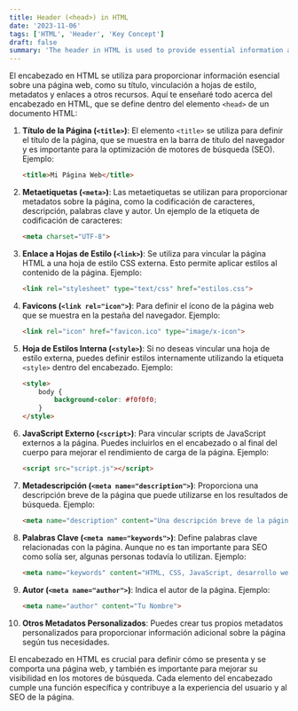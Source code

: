 ```yaml
---
title: Header (<head>) in HTML
date: '2023-11-06'
tags: ['HTML', 'Header', 'Key Concept']
draft: false
summary: 'The header in HTML is used to provide essential information about a web page'
---
```


El encabezado en HTML se utiliza para proporcionar información esencial sobre una página web, como su título, vinculación a hojas de estilo, metadatos y enlaces a otros recursos. Aquí te enseñaré todo acerca del encabezado en HTML, que se define dentro del elemento `<head>` de un documento HTML:

1. **Título de la Página (`<title>`)**: El elemento `<title>` se utiliza para definir el título de la página, que se muestra en la barra de título del navegador y es importante para la optimización de motores de búsqueda (SEO). Ejemplo:

    ```html
    <title>Mi Página Web</title>
    ```

2. **Metaetiquetas (`<meta>`)**: Las metaetiquetas se utilizan para proporcionar metadatos sobre la página, como la codificación de caracteres, descripción, palabras clave y autor. Un ejemplo de la etiqueta de codificación de caracteres:

    ```html
    <meta charset="UTF-8">
    ```

3. **Enlace a Hojas de Estilo (`<link>`)**: Se utiliza para vincular la página HTML a una hoja de estilo CSS externa. Esto permite aplicar estilos al contenido de la página. Ejemplo:

    ```html
    <link rel="stylesheet" type="text/css" href="estilos.css">
    ```

4. **Favicons (`<link rel="icon">`)**: Para definir el ícono de la página web que se muestra en la pestaña del navegador. Ejemplo:

    ```html
    <link rel="icon" href="favicon.ico" type="image/x-icon">
    ```

5. **Hoja de Estilos Interna (`<style>`)**: Si no deseas vincular una hoja de estilo externa, puedes definir estilos internamente utilizando la etiqueta `<style>` dentro del encabezado. Ejemplo:

    ```html
    <style>
        body {
            background-color: #f0f0f0;
        }
    </style>
    ```

6. **JavaScript Externo (`<script>`)**: Para vincular scripts de JavaScript externos a la página. Puedes incluirlos en el encabezado o al final del cuerpo para mejorar el rendimiento de carga de la página. Ejemplo:

    ```html
    <script src="script.js"></script>
    ```

7. **Metadescripción (`<meta name="description">`)**: Proporciona una descripción breve de la página que puede utilizarse en los resultados de búsqueda. Ejemplo:

    ```html
    <meta name="description" content="Una descripción breve de la página web">
    ```

8. **Palabras Clave (`<meta name="keywords">`)**: Define palabras clave relacionadas con la página. Aunque no es tan importante para SEO como solía ser, algunas personas todavía lo utilizan. Ejemplo:

    ```html
    <meta name="keywords" content="HTML, CSS, JavaScript, desarrollo web">
    ```

9. **Autor (`<meta name="author">`)**: Indica el autor de la página. Ejemplo:

    ```html
    <meta name="author" content="Tu Nombre">
    ```

10. **Otros Metadatos Personalizados**: Puedes crear tus propios metadatos personalizados para proporcionar información adicional sobre la página según tus necesidades.

El encabezado en HTML es crucial para definir cómo se presenta y se comporta una página web, y también es importante para mejorar su visibilidad en los motores de búsqueda. Cada elemento del encabezado cumple una función específica y contribuye a la experiencia del usuario y al SEO de la página.